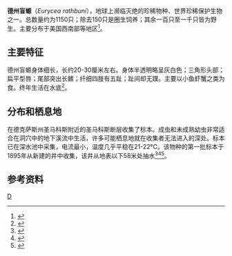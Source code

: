 {{Speciesbox
| taxon = Eurycea rathbuni
| binomial_authority = Stejneger, 1896
| status = VU | status_system = IUCN3.1
| image = Texas_blind_salamander.jpg
| image_caption = 德州盲螈
}}

'''德州盲螈'''（''Eurycea rathbuni''），地球上濒临灭绝的珍稀物种、世界珍稀保护生物之一。总数量约为1150只；除去150只是圈生饲养；其余一百只至一千只皆为野生。主要分布于美国西南部等地区<ref>{{cite news|title=盘点地球上濒临灭绝的珍稀物种(高清组图)|url=http://gb.cri.cn/42071/2013/04/02/2625s4072677_16.htm|accessdate=2016-11-22|publisher=中国国际广播电台国际在线|date=2013-04-02|archive-date=2016-11-22|archive-url=https://web.archive.org/web/20161122222340/http://gb.cri.cn/42071/2013/04/02/2625s4072677_16.htm|dead-url=no}}</ref>。

== 主要特征 ==
德州盲螈身体细长，长约20-30厘米左右。身体半透明略呈灰白色；三角形头部；扁平型唇；尾部突出长鳍；纤细四肢有五趾；趾间却无蹼。主要以小鱼虾蟹之类为食。终年生活在水底<ref>{{cite news|title=十大瞎子动物：黑暗世界里的无眼精灵_科学探索_资讯中心_驱动中国|url=http://news.qudong.com/2015/0325/220059.shtml|accessdate=2016-11-22|publisher=驱动中国|date=2015-03-25|archive-date=2015-05-22|archive-url=https://web.archive.org/web/20150522160828/http://news.qudong.com/2015/0325/220059.shtml|dead-url=no}}</ref>。

== 分布和栖息地 ==

在德克萨斯州圣马科斯附近的圣马科斯断层收集了标本。成虫和未成熟幼虫非常适合在洞穴中的地下溪流中生活，许多可能栖息地就在收集者无法进入的深处。标本已在深水池中采集，电流最小，温度几乎平稳在21-22°C。该物种的第一批标本于1895年从新建的井中收集，该井从地表以下58米处抽水<ref name=hillis>{{cite journal|last1=Hillis|first1=D.M.|last2=Chamberlain|first2=D.A.|last3=Wilcox|first3=T.P.|last4=Chippindale|first4=P.T.|year=2001|title=A new species of subterranean blind salamander (Plethodontidae: Hemidactyliini: ''Eurycea'': ''Typhlomolge'') from Austin, Texas, and a systematic revision of central Texas paedomorphic salamanders|url=https://archive.org/details/sim_herpetologica_2001-09_57_3/page/266|journal=Herpetologica|volume=57|pages=266–280}}</ref><ref name=utexas>{{cite web|url=http://www.herpsoftexas.org/content/texas-blind-salamander|publisher=Herps of Texas|title=Texas Blind Salamander|access-date=2019-03-20|archive-date=2020-06-23|archive-url=https://web.archive.org/web/20200623040045/http://www.herpsoftexas.org/content/texas-blind-salamander|dead-url=no}}</ref><ref>{{cite journal|last1=Chippindale|first1=P.T.|first2=A.H.|last2=Price|last3=Wiens|first3=J.J.|last4=Hillis|first4=D.M.|year=2000|title=Phylogenetic relationships of central Texas hemidactyliine plethodontid salamanders, genus ''Eurycea'', and a taxonomic revision of the group|journal=Herpetological Monographs|volume=14|pages=1–80|doi=10.2307/1467045}}</ref>。

== 参考资料 ==
{{注脚|2}}
{{taxonbar}}
[[Category:_无肺螈科|D]]